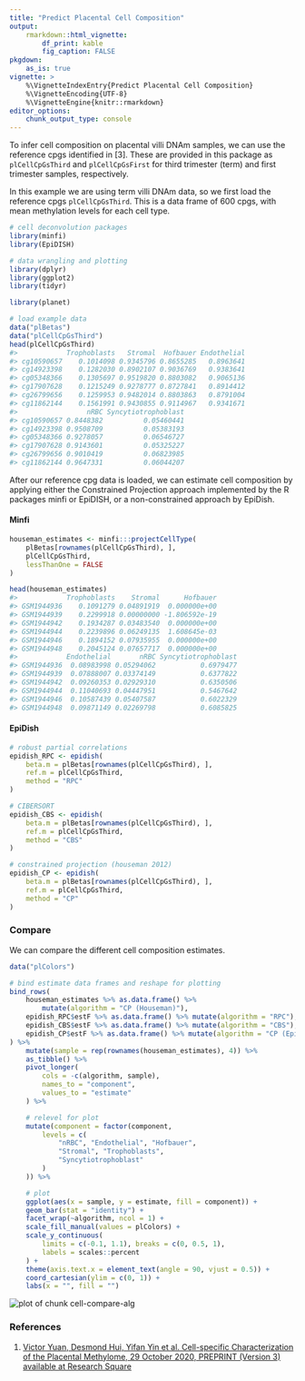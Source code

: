 ```yaml
---
title: "Predict Placental Cell Composition"
output: 
    rmarkdown::html_vignette:
        df_print: kable
        fig_caption: FALSE
pkgdown:
    as_is: true
vignette: >
    %\VignetteIndexEntry{Predict Placental Cell Composition}
    %\VignetteEncoding{UTF-8}
    %\VignetteEngine{knitr::rmarkdown}
editor_options: 
    chunk_output_type: console
---
```


To infer cell composition on placental villi DNAm samples, we can use the
reference cpgs identified in [3]. These are provided in this package as
`plCellCpGsThird` and `plCellCpGsFirst` for third trimester (term) and
first trimester samples, respectively.

In this example we are using term villi DNAm data, so we first load the 
reference cpgs `plCellCpGsThird`. This is a data frame of 600 cpgs, with 
mean methylation levels for each cell type.




```r
# cell deconvolution packages
library(minfi)
library(EpiDISH)

# data wrangling and plotting
library(dplyr)
library(ggplot2)
library(tidyr)

library(planet)

# load example data
data("plBetas")
data("plCellCpGsThird")
head(plCellCpGsThird)
#>            Trophoblasts   Stromal  Hofbauer Endothelial
#> cg10590657    0.1014098 0.9345796 0.8655285   0.8963641
#> cg14923398    0.1282030 0.8902107 0.9036769   0.9383641
#> cg05348366    0.1305697 0.9519820 0.8803082   0.9065136
#> cg17907628    0.1215249 0.9278777 0.8727841   0.8914412
#> cg26799656    0.1259953 0.9482014 0.8803863   0.8791004
#> cg11862144    0.1561991 0.9430855 0.9114967   0.9341671
#>                 nRBC Syncytiotrophoblast
#> cg10590657 0.8448382          0.05460441
#> cg14923398 0.9508709          0.05383193
#> cg05348366 0.9278057          0.06546727
#> cg17907628 0.9143601          0.05325227
#> cg26799656 0.9010419          0.06823985
#> cg11862144 0.9647331          0.06044207
```

After our reference cpg data is loaded, we can estimate cell composition by
applying either the Constrained Projection approach implemented by the R 
packages minfi or EpiDISH, or a non-constrained approach by EpiDish.

#### Minfi


```r
houseman_estimates <- minfi:::projectCellType(
    plBetas[rownames(plCellCpGsThird), ],
    plCellCpGsThird,
    lessThanOne = FALSE
)

head(houseman_estimates)
#>            Trophoblasts    Stromal      Hofbauer
#> GSM1944936    0.1091279 0.04891919  0.000000e+00
#> GSM1944939    0.2299918 0.00000000 -1.806592e-19
#> GSM1944942    0.1934287 0.03483540  0.000000e+00
#> GSM1944944    0.2239896 0.06249135  1.608645e-03
#> GSM1944946    0.1894152 0.07935955  0.000000e+00
#> GSM1944948    0.2045124 0.07657717  0.000000e+00
#>            Endothelial       nRBC Syncytiotrophoblast
#> GSM1944936  0.08983998 0.05294062           0.6979477
#> GSM1944939  0.07888007 0.03374149           0.6377822
#> GSM1944942  0.09260353 0.02929310           0.6350506
#> GSM1944944  0.11040693 0.04447951           0.5467642
#> GSM1944946  0.10587439 0.05407587           0.6022329
#> GSM1944948  0.09871149 0.02269798           0.6085825
```

#### EpiDish


```r
# robust partial correlations
epidish_RPC <- epidish(
    beta.m = plBetas[rownames(plCellCpGsThird), ],
    ref.m = plCellCpGsThird,
    method = "RPC"
)

# CIBERSORT
epidish_CBS <- epidish(
    beta.m = plBetas[rownames(plCellCpGsThird), ],
    ref.m = plCellCpGsThird,
    method = "CBS"
)

# constrained projection (houseman 2012)
epidish_CP <- epidish(
    beta.m = plBetas[rownames(plCellCpGsThird), ],
    ref.m = plCellCpGsThird,
    method = "CP"
)
```

### Compare

We can compare the different cell composition estimates.


```r
data("plColors")

# bind estimate data frames and reshape for plotting
bind_rows(
    houseman_estimates %>% as.data.frame() %>% 
        mutate(algorithm = "CP (Houseman)"),
    epidish_RPC$estF %>% as.data.frame() %>% mutate(algorithm = "RPC"),
    epidish_CBS$estF %>% as.data.frame() %>% mutate(algorithm = "CBS"),
    epidish_CP$estF %>% as.data.frame() %>% mutate(algorithm = "CP (EpiDISH)")
) %>%
    mutate(sample = rep(rownames(houseman_estimates), 4)) %>%
    as_tibble() %>%
    pivot_longer(
        cols = -c(algorithm, sample),
        names_to = "component",
        values_to = "estimate"
    ) %>%

    # relevel for plot
    mutate(component = factor(component,
        levels = c(
            "nRBC", "Endothelial", "Hofbauer",
            "Stromal", "Trophoblasts",
            "Syncytiotrophoblast"
        )
    )) %>%

    # plot
    ggplot(aes(x = sample, y = estimate, fill = component)) +
    geom_bar(stat = "identity") +
    facet_wrap(~algorithm, ncol = 1) +
    scale_fill_manual(values = plColors) +
    scale_y_continuous(
        limits = c(-0.1, 1.1), breaks = c(0, 0.5, 1),
        labels = scales::percent
    ) +
    theme(axis.text.x = element_text(angle = 90, vjust = 0.5)) +
    coord_cartesian(ylim = c(0, 1)) +
    labs(x = "", fill = "")
```

<img src="fig/cell-compare-alg-1.png" title="plot of chunk cell-compare-alg" alt="plot of chunk cell-compare-alg" style="display: block; margin: auto;" />

### References

1. [Victor Yuan, Desmond Hui, Yifan Yin et al. Cell-specific Characterization 
of the Placental Methylome, 29 October 2020, PREPRINT (Version 3) available at
Research Square](https://www.researchsquare.com/article/rs-38223/v3)
